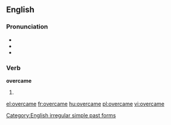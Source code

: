 ==English==

===Pronunciation===
* {{SAMPA|/'ov3kEm/}}
* {{IPA|/ɔvəɻ'keɪm/}}
* {{rhymes|eɪm}}

===Verb===
'''overcame'''

# {{simple past of|overcome}}

<!--these belong on the page for "overcome"====Translations====
* Dutch: [[overwon]], [[overwonnen]]
* [[Esperanto]]: [[venkis]]-->

[[Category:English irregular simple past forms]]

[[el:overcame]]
[[fr:overcame]]
[[hu:overcame]]
[[pl:overcame]]
[[vi:overcame]]